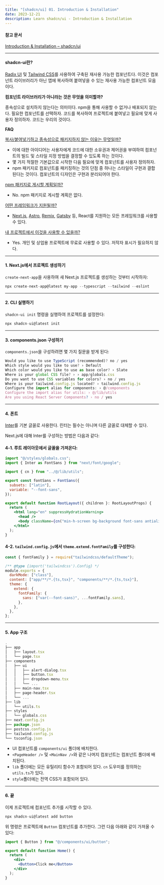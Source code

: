 ```yaml
---
title: "[shadcn/ui] 01. Introduction & Installation"
date: 2023-12-21
description: Learn shadcn/ui - Introduction & Installation
---
```


#### 참고 문서

[Introduction & Installation – shadcn/ui](https://ui.shadcn.com/docs)

---

#### shadcn-ui란?

[Radix UI](https://www.radix-ui.com/) 및 [Tailwind CSS](https://tailwindcss.com/)를 사용하여 구축된 재사용 가능한 컴포넌트다. 이것은 컴포넌트 라이브러리가 아닌 앱에 복사하여 붙여넣을 수 있는 재사용 가능한 컴포넌트 모음이다.

**컴포넌트 라이브러리가 아니라는 것은 무엇을 의미할까?**

종속성으로 설치하지 않는다는 의미이다. npm을 통해 사용할 수 없거나 배포되지 않는다.
필요한 컴포넌트를 선택하자. 코드를 복사하여 프로젝트에 붙여넣고 필요에 맞게 사용자 정의하자. 코드는 우리의 것이다.

**FAQ**

<u>복사/붙여넣기하고 종속성으로 패키지하지 않는 이유는 무엇일까?</u>

- 이에 대한 아이디어는 사용자에게 코드에 대한 소유권과 제어권을 부여하여 컴포넌트의 빌드 및 스타일 지정 방법을 결정할 수 있도록 하는 것이다.
- 몇 가지 적절한 기본값으로 시작한 다음 필요에 맞게 컴포넌트를 사용자 정의하자.
- npm 패키지로 컴포넌트를 패키징하는 것의 단점 중 하나는 스타일이 구현과 결합된다는 것이다. 컴포넌트의 디자인은 구현과 분리되어야 한다.

<u>npm 패키지로 게시할 계획일까?</u>

- No. npm 패키지로 게시할 계획은 없다.

<u>어떤 프레임워크가 지원될까?</u>

- [Next.js](https://ui.shadcn.com/docs/installation/next), [Astro](https://ui.shadcn.com/docs/installation/astro), [Remix](https://ui.shadcn.com/docs/installation/remix), [Gatsby](https://ui.shadcn.com/docs/installation/gatsby) 등,
  React를 지원하는 모든 프레임워크를 사용할 수 있다.

<u>내 프로젝트에서 이것을 사용할 수 있을까?</u>

- Yes. 개인 및 상업용 프로젝트에 무료로 사용할 수 있다. 저작자 표시가 필요하지 않다.

---

#### 1. Next.js에서 프로젝트 생성하기

`create-next-app`을 사용하여 새 Next.js 프로젝트를 생성하는 것부터 시작하자:

```jsx
npx create-next-app@latest my-app --typescript --tailwind --eslint
```

---

#### 2. CLI 실행하기

`shadcn-ui init` 명령을 실행하여 프로젝트를 설정한다:

```jsx
npx shadcn-ui@latest init
```

---

#### 3. components.json 구성하기

`components.json`을 구성하려면 몇 가지 질문을 받게 된다:

```jsx
Would you like to use TypeScript (recommended)? no / yes
Which style would you like to use? › Default
Which color would you like to use as base color? › Slate
Where is your global CSS file? › › app/globals.css
Do you want to use CSS variables for colors? › no / yes
Where is your tailwind.config.js located? › tailwind.config.js
Configure the import alias for components: › @/components
Configure the import alias for utils: › @/lib/utils
Are you using React Server Components? › no / yes
```

---

#### 4. 폰트

[Inter](https://rsms.me/inter/)를 기본 글꼴로 사용한다. 린터는 필수는 아니며 다른 글꼴로 대체할 수 있다.

Next.js에 대해 Inter를 구성하는 방법은 다음과 같다:

#### 4-1. 루트 레이아웃에서 글꼴을 가져온다:

```jsx
import "@/styles/globals.css";
import { Inter as FontSans } from "next/font/google";

import { cn } from "../@/lib/utils";

export const fontSans = FontSans({
  subsets: ["latin"],
  variable: "--font-sans",
});

export default function RootLayout({ children }: RootLayoutProps) {
  return (
    <html lang="en" suppressHydrationWarning>
      <head />
      <body className={cn("min-h-screen bg-background font-sans antialiased", fontSans.variable)}>...</body>
    </html>
  );
}
```

#### 4-2. `tailwind.config.js`에서 `theme.extend.fontFamily`를 구성한다:

```jsx
const { fontFamily } = require("tailwindcss/defaultTheme");

/** @type {import('tailwindcss').Config} */
module.exports = {
  darkMode: ["class"],
  content: ["app/**/*.{ts,tsx}", "components/**/*.{ts,tsx}"],
  theme: {
    extend: {
      fontFamily: {
        sans: ["var(--font-sans)", ...fontFamily.sans],
      },
    },
  },
};
```

---

#### 5. App 구조

```jsx
.
├── app
│   ├── layout.tsx
│   └── page.tsx
├── components
│   ├── ui
│   │   ├── alert-dialog.tsx
│   │   ├── button.tsx
│   │   ├── dropdown-menu.tsx
│   │   └── ...
│   ├── main-nav.tsx
│   ├── page-header.tsx
│   └── ...
├── lib
│   └── utils.ts
├── styles
│   └── globals.css
├── next.config.js
├── package.json
├── postcss.config.js
├── tailwind.config.js
└── tsconfig.json
```

- UI 컴포넌트를 `components/ui` 폴더에 배치한다.
- `<PageHeader />` 및 `<MainNav />`와 같은 나머지 컴포넌트는 컴포넌트 폴더에 배치된다.
- `lib` 폴더에는 모든 유틸리티 함수가 포함되어 있다. `cn` 도우미를 정의하는 `utils.ts`가 있다.
- `style`폴더에는 전역 CSS가 포함되어 있다.

---

#### 6. 끝

이제 프로젝트에 컴포넌트 추가를 시작할 수 있다.

```jsx
npx shadcn-ui@latest add button
```

위 명령은 프로젝트에 `Button` 컴포넌트를 추가한다. 그런 다음 아래와 같이 가져올 수 있다:

```jsx
import { Button } from "@/components/ui/button";

export default function Home() {
  return (
    <div>
      <Button>Click me</Button>
    </div>
  );
}
```
